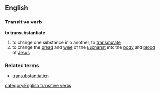 ==English==
===Transitive verb===
'''to transubstantiate'''
# to change one substance into another; to [[transmutate]]
# to change the [[bread]] and [[wine]] of the [[Eucharist]] into the [[body]] and [[blood]] of [[Jesus]]
===Related terms===
*[[transubstantiation]]
[[category:English transitive verbs]]